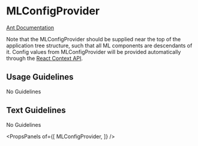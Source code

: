 
# MLConfigProvider

[Ant Documentation](https://3x.ant.design/components/config-provider)

Note that the MLConfigProvider should be supplied near the top of the application tree structure, such that all ML components are descendants of it. Config values from MLConfigProvider will be provided automatically through the [React Context API](https://reactjs.org/docs/context.htmlhttps://reactjs.org/docs/context.html).

## Usage Guidelines
No Guidelines

## Text Guidelines
No Guidelines

<PropsPanels of={[
  MLConfigProvider,
]} />
